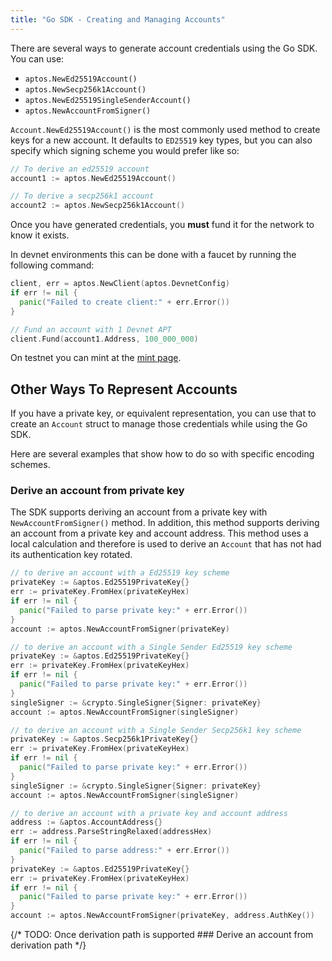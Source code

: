 ```yaml
---
title: "Go SDK - Creating and Managing Accounts"
---
```


There are several ways to generate account credentials using the Go SDK. You can
use:

- `aptos.NewEd25519Account()`
- `aptos.NewSecp256k1Account()`
- `aptos.NewEd25519SingleSenderAccount()`
- `aptos.NewAccountFromSigner()`

`Account.NewEd25519Account()` is the most commonly used method to create keys
for a new account. It defaults to `ED25519` key types, but you can also specify
which signing scheme you would prefer like so:

```go
// To derive an ed25519 account
account1 := aptos.NewEd25519Account()

// To derive a secp256k1 account
account2 := aptos.NewSecp256k1Account()
```

Once you have generated credentials, you **must** fund it for the network to know it exists.

In devnet environments this can be done with a faucet by running the following command:

```go filename="fund.go"
client, err = aptos.NewClient(aptos.DevnetConfig)
if err != nil {
  panic("Failed to create client:" + err.Error())
}

// Fund an account with 1 Devnet APT
client.Fund(account1.Address, 100_000_000)
```

On testnet you can mint at the [mint page](../../../../network/faucet).

## Other Ways To Represent Accounts

If you have a private key, or equivalent representation, you can use that to
create an `Account` struct to manage those credentials while using the Go SDK.

Here are several examples that show how to do so with specific encoding schemes.

### Derive an account from private key

The SDK supports deriving an account from a private key with `NewAccountFromSigner()` method.
In addition, this method supports deriving an account from a private key and account address.
This method uses a local calculation and therefore is used to derive an `Account` that has not had its authentication key rotated.

```go
// to derive an account with a Ed25519 key scheme
privateKey := &aptos.Ed25519PrivateKey{}
err := privateKey.FromHex(privateKeyHex)
if err != nil {
  panic("Failed to parse private key:" + err.Error())
}
account := aptos.NewAccountFromSigner(privateKey)

// to derive an account with a Single Sender Ed25519 key scheme
privateKey := &aptos.Ed25519PrivateKey{}
err := privateKey.FromHex(privateKeyHex)
if err != nil {
  panic("Failed to parse private key:" + err.Error())
}
singleSigner := &crypto.SingleSigner{Signer: privateKey}
account := aptos.NewAccountFromSigner(singleSigner)

// to derive an account with a Single Sender Secp256k1 key scheme
privateKey := &aptos.Secp256k1PrivateKey{}
err := privateKey.FromHex(privateKeyHex)
if err != nil {
  panic("Failed to parse private key:" + err.Error())
}
singleSigner := &crypto.SingleSigner{Signer: privateKey}
account := aptos.NewAccountFromSigner(singleSigner)

// to derive an account with a private key and account address
address := &aptos.AccountAddress{}
err := address.ParseStringRelaxed(addressHex)
if err != nil {
  panic("Failed to parse address:" + err.Error())
}
privateKey := &aptos.Ed25519PrivateKey{}
err := privateKey.FromHex(privateKeyHex)
if err != nil {
  panic("Failed to parse private key:" + err.Error())
}
account := aptos.NewAccountFromSigner(privateKey, address.AuthKey())
```

{/* TODO: Once derivation path is supported ### Derive an account from derivation path */}
